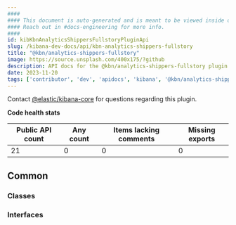 ```yaml
---
####
#### This document is auto-generated and is meant to be viewed inside our experimental, new docs system.
#### Reach out in #docs-engineering for more info.
####
id: kibKbnAnalyticsShippersFullstoryPluginApi
slug: /kibana-dev-docs/api/kbn-analytics-shippers-fullstory
title: "@kbn/analytics-shippers-fullstory"
image: https://source.unsplash.com/400x175/?github
description: API docs for the @kbn/analytics-shippers-fullstory plugin
date: 2023-11-20
tags: ['contributor', 'dev', 'apidocs', 'kibana', '@kbn/analytics-shippers-fullstory']
---
```




Contact [@elastic/kibana-core](https://github.com/orgs/elastic/teams/kibana-core) for questions regarding this plugin.

**Code health stats**

| Public API count  | Any count | Items lacking comments | Missing exports |
|-------------------|-----------|------------------------|-----------------|
| 21 | 0 | 0 | 0 |

## Common

### Classes
<DocDefinitionList data={kbnAnalyticsShippersFullstoryObj.common.classes}/>

### Interfaces
<DocDefinitionList data={kbnAnalyticsShippersFullstoryObj.common.interfaces}/>

